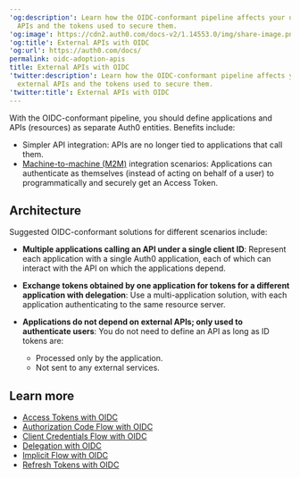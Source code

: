 ---
'og:description': Learn how the OIDC-conformant pipeline affects your use of external
  APIs and the tokens used to secure them.
'og:image': https://cdn2.auth0.com/docs-v2/1.14553.0/img/share-image.png
'og:title': External APIs with OIDC
'og:url': https://auth0.com/docs/
permalink: oidc-adoption-apis
title: External APIs with OIDC
'twitter:description': Learn how the OIDC-conformant pipeline affects your use of
  external APIs and the tokens used to secure them.
'twitter:title': External APIs with OIDC
---
With the OIDC-conformant pipeline, you should define applications and APIs (resources) as separate Auth0 entities. Benefits include:

* Simpler API integration: APIs are no longer tied to applications that call them.
* [Machine-to-machine (M2M)](/docs/get-started/authentication-and-authorization-flow/client-credentials-flow) integration scenarios: Applications can authenticate as themselves (instead of acting on behalf of a user) to programmatically and securely get an <Tooltip tip="Access Token: Authorization credential, in the form of an opaque string or JWT, used to access an API." cta="View Glossary" href="/docs/glossary?term=Access+Token">Access Token</Tooltip>.

## Architecture

Suggested OIDC-conformant solutions for different scenarios include:

* **Multiple applications calling an API under a single <Tooltip tip="Client ID: Identification value given to your registered resource from Auth0." cta="View Glossary" href="/docs/glossary?term=client+ID">client ID</Tooltip>**: Represent each application with a single Auth0 application, each of which can interact with the API on which the applications depend.
* **Exchange tokens obtained by one application for tokens for a different application with delegation**: Use a multi-application solution, with each application authenticating to the same <Tooltip tip="Resource Server: Server hosting protected resources. Resource servers accept and respond to protected resource requests." cta="View Glossary" href="/docs/glossary?term=resource+server">resource server</Tooltip>.
* **Applications do not depend on external APIs; only used to authenticate users**: You do not need to define an API as long as <Tooltip tip="ID Token: Credential meant for the client itself, rather than for accessing a resource." cta="View Glossary" href="/docs/glossary?term=ID+tokens">ID tokens</Tooltip> are:

  + Processed only by the application.
  + Not sent to any external services.

## Learn more

* [Access Tokens with OIDC](/docs/authenticate/login/oidc-conformant-authentication/oidc-adoption-access-tokens)
* [Authorization Code Flow with OIDC](/docs/authenticate/login/oidc-conformant-authentication/oidc-adoption-auth-code-flow)
* [Client Credentials Flow with OIDC](/docs/authenticate/login/oidc-conformant-authentication/oidc-adoption-client-credentials-flow)
* [Delegation with OIDC](/docs/authenticate/login/oidc-conformant-authentication/oidc-adoption-delegation)
* [Implicit Flow with OIDC](/docs/authenticate/login/oidc-conformant-authentication/oidc-adoption-implicit-flow)
* [Refresh Tokens with OIDC](/docs/authenticate/login/oidc-conformant-authentication/oidc-adoption-refresh-tokens)